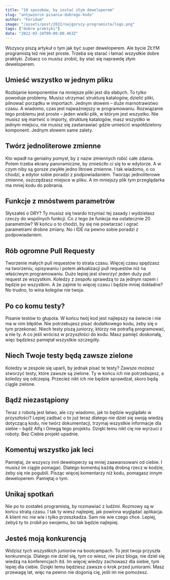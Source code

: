 ```yaml
---
title: "10 sposobów, by zostać złym deweloperem"
slug: "antywzorce-pisania-dobrego-kodu"
author: "Feridum"
image: "/assets/post/2022/najgorszy-programista/logo.png"
tags: ["dobre praktyki"]
date: "2022-03-24T09:00:00.463Z"
---
```


Wszyscy piszą artykuł o tym jak być super deweloperem. Ale bycie ZŁYM programistą też nie jest proste. Trzeba się starać i łamać wszystkie dobre praktyki. Zobacz co musisz zrobić, by stać się naprawdę złym deweloperem.



## Umieść wszystko w jednym pliku
Rozbijanie komponentów na mniejsze pliki jest dla słabych. To tylko powoduje problemy. Musisz utrzymać strukturę katalogów, dzielić pliki, pilnować porządku w importach. Jednym słowem – duże marnotrawstwo czasu. A wiadomo, czas jest najważniejszy w programowaniu. Rozwiązanie tego problemu jest proste – jeden wielki plik, w którym jest wszystko. Nie musisz się martwić o importy, strukturę katalogów, masz wszystko w jednym miejscu, nie musisz się zastanawiać gdzie umieścić współdzielony komponent. Jednym słowem same zalety.


## Twórz jednoliterowe zmienne 
Kto wpadł na genialny pomysł, by z nazw zmiennych robić całe zdania. Potem trzeba ekrany panoramiczne, by zmieściło ci się to w edytorze. A w czym niby są gorsze zwykłe jedno litrowe zmienne. I tak wiadomo, o co chodzi, a edytor sobie poradzi z podpowiadaniem. Tworząc jednoliterowe zmienne, oszczędzasz miejsce w pliku. A im mniejszy plik tym przeglądarka ma mniej kodu do pobrania.


## Funkcje z mnóstwem parametrów 

Słyszałeś o DRY? Ty musisz się  twardo trzymać tej zasady i wydzielasz rzeczy do wspólnych funkcji. Co z tego że funkcja ma ostatecznie 20 parametrów? W końcu o to chodzi, by się nie powtarzać i ograć parametrami drobne zmiany. No i IDE na pewno sobie poradzi z podpowiadaniem.



## Rób ogromne Pull Requesty

Tworzenie małych pull requestów to strata czasu. Więcej czasu spędzasz na tworzeniu, opisywaniu i potem aktualizacji pull requestów niż na właściwym programowaniu. Dużo lepiej jest stworzyć jeden duży pull request ze wszystkim. Koledzy z zespołu sprawdzą to za jednym razem i będzie po wszystkim. A że zajmie to więcej czasu i będzie mniej dokładne? No trudno, to wina kolegów nie twoja.


## Po co komu testy?
Pisanie testów to głupota. W końcu twój kod jest najlepszy na świecie i nie ma w nim błędów. Nie potrzebujesz pisać dodatkowego kodu, żeby się o tym przekonać. Niech testy piszą juniorzy, którzy nie potrafią programować, a nie ty. A co jeśli wrócisz w przyszłości do kodu. Masz pamięć doskonałą, więc będziesz pamiętał wszystkie szczegóły.

## Niech Twoje testy będą zawsze zielone
Koledzy w zespole się uparli, by jednak pisać te testy? Zawsze możesz stworzyć testy, które zawsze są zielone. Ty w końcu ich nie potrzebujesz, a koledzy się odczepią. Przecież nikt ich nie będzie sprawdzał, skoro będą ciągle zielone.


## Bądź niezastąpiony 

Teraz z robotą jest łatwo, ale czy wiadomo, jak to będzie wyglądało w przyszłości? Lepiej zadbać o to już teraz dlatego nie dziel się swoją wiedzą dotyczącą kodu, nie twórz dokumentacji, trzymaj wszystkie informacje dla siebie – bądź Alfą i Omegą tego projektu. Dzięki temu nikt cię nie wyrzuci z roboty. Bez Ciebie projekt upadnie.


## Komentuj wszystko jak leci

Pamiętaj, że wszyscy inni deweloperzy są mniej zaawansowani od ciebie. I musisz im ciągle pomagać. Dlatego komentuj każdą drobną rzecz w kodzie, żeby się nie pogubili. Pisząc więcej komentarzy niż kodu, pomagasz innym deweloperem. Pamiętaj o tym.


## Unikaj spotkań
Nie po to zostałeś programistą, by rozmawiać z ludźmi. Rozmowy są w końcu stratą czasu. I tak ty wiesz najlepiej, jak powinna wyglądać aplikacja. A klient nic nie wie i tylko przeszkadza. Sam nie wie czego chce. Lepiej, żebyś ty to zrobił po swojemu, bo tak będzie najlepiej.


## Jesteś moją konkurencją

Widzisz tych wszystkich juniorów na bootcampach. To jest twoja przyszła konkurencja. Dlatego nie dziel się, tym co wiesz, nie pisz bloga, nie dziel się wiedzą na konferencjach itd. Im więcej wiedzy zachowasz dla siebie, tym lepiej dla ciebie. Dzięki temu będziesz zawsze o krok przed juniorami. Masz przewagę lat, więc na pewno nie dogonią cię, jeśli im nie pomożesz.
